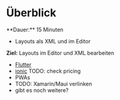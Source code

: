 
# Überblick

<Callout>
  **Dauer:** 15 Minuten

  - Layouts als XML und im Editor

  **Ziel:** Layouts im Editor und XML bearbeiten
</Callout>

- [Flutter](https://flutter.dev)
- [ionic](https://ionic.io) TODO: check pricing
- PWAs
- TODO: Xamarin/Maui verlinken
- gibt es noch weitere?
